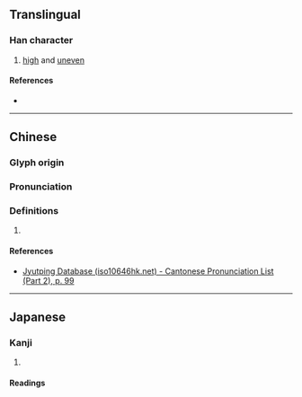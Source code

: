 {{also|峗}}
{{character info/new}}
==Translingual==

===Han character===
{{Han char|rn=46|rad=山|as=06|sn=9|four=22712|canj=UNMU,XUNMU|ids=⿱山危}}

# [[high]] and [[uneven]]

====References====
* {{Han ref|kx=0311.060|dkj=08049|dj=0610.240|hdz=10771.090|uh=5CDE|ud=23774|bh=CEA1|bd=52897}}

----

==Chinese==
{{zh-forms}}

===Glyph origin===
{{Han etym}}

===Pronunciation===
{{zh-pron
|m=wéi
|c=ngai4,ai4
|mc=y
|oc=y
|cat=
}}

===Definitions===
{{zh-hanzi}}

# {{rfdef|zh}}

====References====
* [http://www.iso10646hk.net/jp/document/download.jsp Jyutping Database (iso10646hk.net) - Cantonese Pronunciation List (Part 2), p. 99]

----

==Japanese==

===Kanji===
{{ja-kanji|grade=|rs=山06}}

# {{defn|ja|sort=山06}}

====Readings====
{{rfv-pron|ja}}
{{ja-readings
|goon=げ<げ<ぐゑ<!--, ごち-->
|kanon=がい<ぐわい<!--, ごつ
|kanyoon=き
-->}}